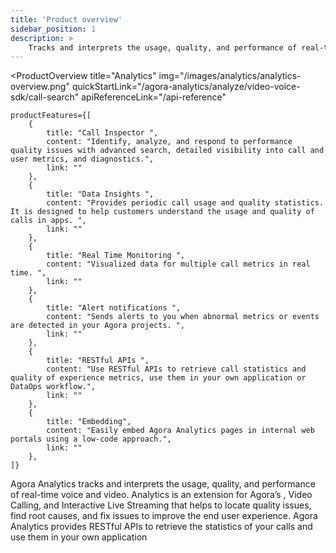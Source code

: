 ```yaml
---
title: 'Product overview'
sidebar_position: 1
description: >
    Tracks and interprets the usage, quality, and performance of real-time voice and video.
---
```



<ProductOverview
    title="Analytics"
    img="/images/analytics/analytics-overview.png"
    quickStartLink="/agora-analytics/analyze/video-voice-sdk/call-search"
    apiReferenceLink="/api-reference"

    productFeatures={[
        {
            title: "Call Inspector ",
            content: "Identify, analyze, and respond to performance quality issues with advanced search, detailed visibility into call and user metrics, and diagnostics.",
            link: ""
        },
        {
            title: "Data Insights ",
            content: "Provides periodic call usage and quality statistics. It is designed to help customers understand the usage and quality of calls in apps. ",
            link: ""
        },
        {
            title: "Real Time Monitoring ",
            content: "Visualized data for multiple call metrics in real time. ",
            link: ""
        },
        {
            title: "Alert notifications ",
            content: "Sends alerts to you when abnormal metrics or events are detected in your Agora projects. ",
            link: ""
        },
        {
            title: "RESTful APIs ",
            content: "Use RESTful APIs to retrieve call statistics and quality of experience metrics, use them in your own application or DataOps workflow.",
            link: ""
        },
        {
            title: "Embedding",
            content: "Easily embed Agora Analytics pages in internal web portals using a low-code approach.",
            link: ""
        },
    ]}

>

Agora Analytics tracks and interprets the usage, quality, and performance of real-time voice and video. Analytics is an extension for Agora’s <Vg k="AUDIO">, Video Calling, and Interactive Live Streaming that helps to locate quality issues, find root causes, and fix issues to improve the end user experience. Agora Analytics provides RESTful APIs to retrieve the statistics of your calls and use them in your own application



</ProductOverview>
